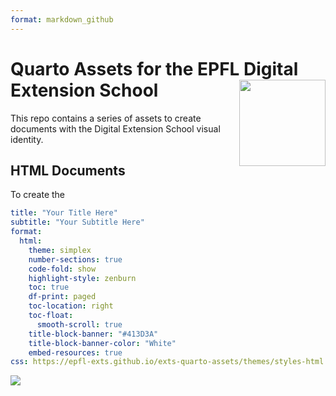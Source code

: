 ```yaml
---
format: markdown_github
---
```


# Quarto Assets for the EPFL Digital Extension School <a href="https://www.epfl.ch/education/continuing-education/"><img src="https://raw.githubusercontent.com/epfl-exts/exts-quarto-assets/main/logos/Extension-school-logo-2023-negatif-red.png" align="right" height="138"/></a>

This repo contains a series of assets to create documents with the Digital Extension School visual identity.

## HTML Documents

To create the

``` yaml
title: "Your Title Here"
subtitle: "Your Subtitle Here"
format: 
  html:
    theme: simplex
    number-sections: true
    code-fold: show
    highlight-style: zenburn
    toc: true
    df-print: paged
    toc-location: right
    toc-float:
      smooth-scroll: true
    title-block-banner: "#413D3A"
    title-block-banner-color: "White"
    embed-resources: true
css: https://epfl-exts.github.io/exts-quarto-assets/themes/styles-html.css
```

![](/images/image-document.png)
